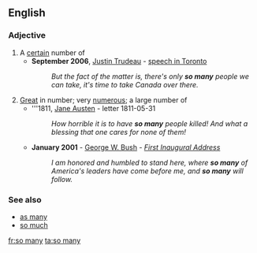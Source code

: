 ==English==

===Adjective===
{{en-adj|-}}

# A [[certain]] number of
#*'''September 2006''', [[w:Justin Trudeau|Justin Trudeau]] - [[s:Justin Trudeau Darfur speech|speech in Toronto]]
#*:''But the fact of the matter is, there's only '''so many''' people we can take, it's time to take Canada over there.''
# [[great|Great]] in number; very [[numerous]]; a large number of 
#*'''1811, [[q:Jane Austen|Jane Austen]] - letter 1811-05-31
#*:''How horrible it is to have '''so many''' people killed! And what a blessing that one cares for none of them!''
#*'''January 2001''' - [[w:George W. Bush|George W. Bush]] - ''[[s:George W. Bush's First Inaugural Address|First Inaugural Address]]''
#*:''I am honored and humbled to stand here, where '''so many''' of America's leaders have come before me, and '''so many''' will follow.''

===See also===
*[[as many]]
*[[so much]]

[[fr:so many]]
[[ta:so many]]